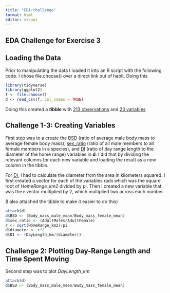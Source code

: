 ```yaml
---
title: "EDA-challenge"
format: html
editor: visual
---
```


## EDA Challenge for Exercise 3

## Loading the Data

Prior to manipulating the data I loaded it into an R script with the following code. I chose file.choose() over a direct link out of habit. Doing this

```r
library(tidyverse)
library(ggplot2)
f <- file.choose()
d <- read_csv(f, col_names = TRUE)
```

Doing this created a ***tibble*** with [213 observations]{.underline} and [23 variables]{.underline}

## Challenge 1-3: Creating Variables

First step was to a create the [BSD]{.underline} (ratio of average male body mass to average female body mass), [sex_ratio]{.underline} (ratio of all male members to all female members in a species), and [DI]{.underline} (ratio of day range length to the diameter of the home range) variables in **d**. I did that by dividing the relevant columns for each new variable and loading the result as a new column in the tibble.

For [DI]{.underline}, I had to calculate the diameter from the area in kilometers squared. I first created a vector for each of the variables radii which was the square root of *HomeRange_km2* divided by pi. Then I created a new variable that was the **r** vector multiplied by 2, which multiplied two across each number.

(I also attached the tibble to make it easier to do this)

```r
attach(d)
d$BSD <- (Body_mass_male_mean/Body_mass_female_mean)
d$sex_ratio <- (AdultMales/AdultFemale)
r <- sqrt(HomeRange_km2)/pi
d$diameter <- r*2
d$DI <- (DayLength_km/(diameter))
```

## Challenge 2: Plotting Day-Range Length and Time Spent Moving

Second step was to plot *DayLength_km*

```r
attach(d)
d$BSD <- (Body_mass_male_mean/Body_mass_female_mean)
```
